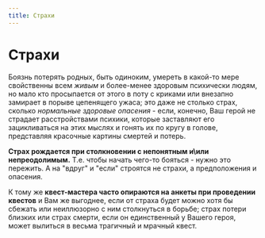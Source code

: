 ```yaml
---
title: Страхи
---
```


# Страхи
Боязнь потерять родных, быть одиноким, умереть в какой-то мере свойственны всем *живым* и более-менее здоровым психически людям, но мало кто просыпается от этого в поту с криками или внезапно замирает в порыве цепенящего ужаса; это даже не столько страх, сколько *нормальные здоровые опасения* - если, конечно, Ваш герой не страдает расстройствами психики, которые заставляют его зацикливаться на этих мыслях и гонять их по кругу в голове, представляя красочные картины смертей и потерь.

**Страх рождается при столкновении с непонятным и\или непреодолимым.** Т.е. чтобы начать чего-то бояться - нужно это пережить. А на "вдруг" и "если" строятся не страхи, а предположения и опасения.

К тому же **квест-мастера часто опираются на анкеты при проведении квестов** и Вам же выгоднее, если от страха будет можно хотя бы сбежать или неиллюзорно с ним столкнуться в борьбе; страх потери близких или страх смерти, если он единственный у Вашего героя, может вылиться в весьма трагичный и мрачный квест.